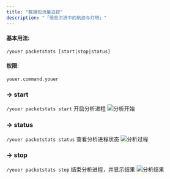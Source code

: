 ```yaml
---
title: "数据包流量追踪"
description: "「信息洪流中的航迹与灯塔」"
---
```


#### 基本用法:
`/youer packetstats [start|stop|status]`

#### 权限:
`youer.command.youer`

### -> start
`/youer packetstats start`
开启分析进程
<img src="/img/docs/packetstats_start.webp" alt="分析开始" />

### -> status
`/youer packetstats status`
查看分析进程状态
<img src="/img/docs/packetstats_status.webp" alt="分析过程" />

### -> stop
`/youer packetstats stop`
结束分析进程，并显示结果
<img src="/img/docs/packetstats_stop.webp" alt="分析结果" />